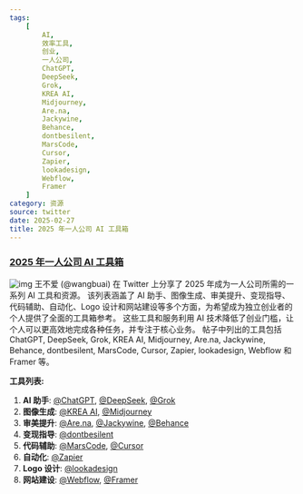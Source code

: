 ```yaml
---
tags:
    [
        AI,
        效率工具,
        创业,
        一人公司,
        ChatGPT,
        DeepSeek,
        Grok,
        KREA AI,
        Midjourney,
        Are.na,
        Jackywine,
        Behance,
        dontbesilent,
        MarsCode,
        Cursor,
        Zapier,
        lookadesign,
        Webflow,
        Framer
    ]
category: 资源
source: twitter
date: 2025-02-27
title: 2025 年一人公司 AI 工具箱
---
```


### [2025 年一人公司 AI 工具箱](https://twitter-thread.com/t/1892570868137722336)

![img](https://img.mengpeng.tech/i/2025/02/27/67bffdb1dafe3.webp)
王不爱 (@wangbuai) 在 Twitter 上分享了 2025 年成为一人公司所需的一系列 AI 工具和资源。 该列表涵盖了 AI 助手、图像生成、审美提升、变现指导、代码辅助、自动化、Logo 设计和网站建设等多个方面，为希望成为独立创业者的个人提供了全面的工具箱参考。 这些工具和服务利用 AI 技术降低了创业门槛，让个人可以更高效地完成各种任务，并专注于核心业务。 帖子中列出的工具包括 ChatGPT, DeepSeek, Grok, KREA AI, Midjourney, Are.na, Jackywine, Behance, dontbesilent, MarsCode, Cursor, Zapier, lookadesign, Webflow 和 Framer 等。

**工具列表:**

1.  **AI 助手**: [@ChatGPT](https://openai.com/blog/chatgpt), [@DeepSeek](https://deepseek.com/), [@Grok](https://grok.x.ai/)
2.  **图像生成**: [@KREA AI](https://www.krea.ai/), [@Midjourney](https://www.midjourney.com/)
3.  **审美提升**: [@Are.na](https://www.are.na/), [@Jackywine](https://jacky.wine/), [@Behance](https://www.behance.net/)
4.  **变现指导**: [@dontbesilent](https://dontbesilent.com/)
5.  **代码辅助**: [@MarsCode](https://marscode.com/), [@Cursor](https://cursor.sh/)
6.  **自动化**: [@Zapier](https://zapier.com/)
7.  **Logo 设计**: [@lookadesign](https://looka.com/)
8.  **网站建设**: [@Webflow](https://webflow.com/), [@Framer](https://www.framer.com/)
